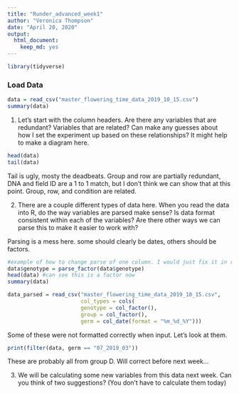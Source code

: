 ```yaml
---
title: "Runder_advanced_week1"
author: "Veronica Thompson"
date: "April 20, 2020"
output: 
  html_document: 
    keep_md: yes
---
```


```r
library(tidyverse)
```

### Load Data  
```r
data = read_csv("master_flowering_time_data_2019_10_15.csv")
summary(data)
```

1) Let's start with the column headers. Are there any variables that are redundant? Variables that are related? Can make any guesses about how I set the experiment up based on these relationships? It might help to make a diagram here.  

```r
head(data)
tail(data)
```  
Tail is ugly, mosty the deadbeats. Group and row are partially redundant, DNA and field ID are a 1 to 1 match, but I don't think we can show that at this point.  Group, row, and condition are related.  

2) There are a couple different types of data here. When you read the data into R, do the way variables are parsed make sense? Is data format consistent within each of the variables? Are there other ways we can parse this to make it easier to work with?  

Parsing is a mess here. some should clearly be dates, others should be factors.  
```r
#example of how to change parse of one column. I would just fix it in read_csv is the first place.  
data$genotype = parse_factor(data$genotype)
head(data) #can see this is a factor now
summary(data)
```   
```r
data_parsed = read_csv("master_flowering_time_data_2019_10_15.csv", 
                       col_types = cols( 
                       genotype = col_factor(),
                       group = col_factor(), 
                       germ = col_date(format = "%m_%d_%Y")))
```  
Some of these were not formatted correctly when input. Let's look at them.   

```r
print(filter(data, germ == "07_2019_03"))
```  
These are probably all from group D. Will correct before next week...  


3) We will be calculating some new variables from this data next week. Can you think of two suggestions? (You don't have to calculate them today)
